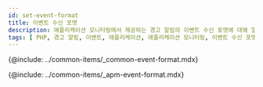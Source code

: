 ```yaml
---
id: set-event-format
title: 이벤트 수신 포맷
description: 애플리케이션 모니터링에서 제공하는 경고 알림의 이벤트 수신 포맷에 대해 알아봅니다.
tags: [ PHP, 경고 알림, 이벤트, 애플리케이션, 애플리케이션 모니터링, 이벤트 수신 포맷 ]
---
```


{@include: ../common-items/_common-event-format.mdx} 

{@include: ../common-items/_apm-event-format.mdx}
